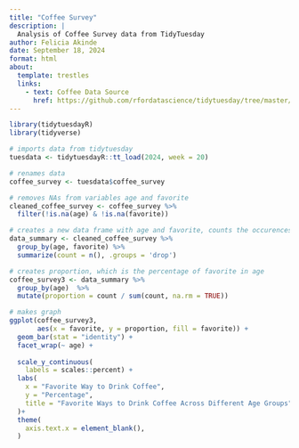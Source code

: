 ```yaml
---
title: "Coffee Survey"
description: |
  Analysis of Coffee Survey data from TidyTuesday
author: Felicia Akinde
date: September 18, 2024
format: html
about:
  template: trestles
  links:
    - text: Coffee Data Source
      href: https://github.com/rfordatascience/tidytuesday/tree/master/data/2024/2024-05-14
---
```

```r
library(tidytuesdayR)
library(tidyverse)

# imports data from tidytuesday
tuesdata <- tidytuesdayR::tt_load(2024, week = 20)

# renames data
coffee_survey <- tuesdata$coffee_survey

# removes NAs from variables age and favorite
cleaned_coffee_survey <- coffee_survey %>%
  filter(!is.na(age) & !is.na(favorite))

# creates a new data frame with age and favorite, counts the occurences of each favorite per age group
data_summary <- cleaned_coffee_survey %>%
  group_by(age, favorite) %>%
  summarize(count = n(), .groups = 'drop')

# creates proportion, which is the percentage of favorite in age 
coffee_survey3 <- data_summary %>%
  group_by(age)  %>%
  mutate(proportion = count / sum(count, na.rm = TRUE))

# makes graph
ggplot(coffee_survey3, 
       aes(x = favorite, y = proportion, fill = favorite)) +
  geom_bar(stat = "identity") + 
  facet_wrap(~ age) +
    
  scale_y_continuous(
    labels = scales::percent) +
  labs(
    x = "Favorite Way to Drink Coffee",
    y = "Percentage",
    title = "Favorite Ways to Drink Coffee Across Different Age Groups",
  )+
  theme(
    axis.text.x = element_blank(),
  )
```
